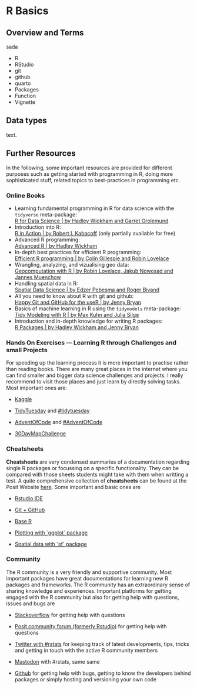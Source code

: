 # R Basics

## Overview and Terms

sada

-   R
-   RStudio
-   git
-   github
-   quarto
-   Packages
-   Function
-   Vignette

## Data types

text.

## Further Resources

In the following, some important resources are provided for different purposes such as getting started with programming in R, doing more sophisticated stuff, related topics to best-practices in programming etc.

### Online Books

-   Learning fundamental programming in R for data science with the `tidyverse` meta-package:<br>[R for Data Science \| by Hadley Wickham and Garret Grolemund](https://r4ds.had.co.nz/index.html)
-   Introduction into R:<br>[R in Action \| by Robert I. Kabacoff](https://livebook.manning.com/book/r-in-action-third-edition/r-in-action/4) (only partially available for free)
-   Advanced R programming:<br>[Advanced R \| by Hadley Wickham](https://adv-r.hadley.nz/index.html)
-   In-depth best practices for efficient R programming:<br>[Efficient R programming \| by Colin Gillespie and Robin Lovelace](https://csgillespie.github.io/efficientR/)
-   Wrangling, analyzing, and vizualising geo data:<br>[Geocomputation with R \| by Robin Lovelace, Jakub Nowosad and Jannes Muenchow](https://geocompr.robinlovelace.net/index.html)
-   Handling spatial data in R:<br>[Spatial Data Science \| by Edzer Pebesma and Roger Bivand](https://r-spatial.org/book/)
-   All you need to know about R with git and github:<br>[Happy Git and GitHub for the useR \| by Jenny Bryan](https://happygitwithr.com/index.html)
-   Basics of machine learning in R using the `tidymodels` meta-package:<br>[Tidy Modeling with R \| by Max Kuhn and Julia Silge](https://www.tmwr.org/)
-   Introduction and in-depth knowledge for writing R packages:<br>[R Packages \| by Hadley Wickham and Jenny Bryan](https://r-pkgs.org/)

### Hands On Exercises --- Learning R through Challenges and small Projects

For speeding up the learning process it is more important to practise rather than reading books. There are many great places in the internet where you can find smaller and bigger data science challenges and projects. I really recommend to visit those places and just learn by directly solving tasks. Most important ones are:

-   [Kaggle](https://www.kaggle.com/competitions)

-   [TidyTuesday](https://github.com/rfordatascience/tidytuesday) and [#tidytuesday](https://twitter.com/hashtag/TidyTuesday?src=hashtag_click)

-   [AdventOfCode](https://adventofcode.com/2022) and [#AdventOfCode](https://twitter.com/search?q=%23AdventOfCode&src=hashtag_click)

-   [30DayMapChallenge](https://30daymapchallenge.com/)

### Cheatsheets

**Cheatsheets** are very condensed summaries of a documentation regarding single R packages or focussing on a specific functionality. They can be compared with those sheets students might take with them when writting a test. A quite comprehensive collection of **cheatsheets** can be found at the Posit Website [here](https://posit.co/resources/cheatsheets/?type=posit-cheatsheets/). Some important and basic ones are

-   [Rstudio IDE](https://posit.co/wp-content/uploads/2022/10/rstudio-ide-1.pdf)

-   [Git + GitHub](https://posit.co/wp-content/uploads/2022/10/git-github.pdf)

-   [Base R](https://posit.co/wp-content/uploads/2022/10/base-r.pdf)

-   [Plotting with \`ggplot\` package](https://posit.co/wp-content/uploads/2022/10/data-visualization-1.pdf)

-   [Spatial data with \`sf\` package](https://posit.co/wp-content/uploads/2022/10/sf.pdf)

### Community

The R community is a very friendly and supportive community. Most important packages have great documentations for learning new R packages and frameworks. The R community has an extraordinary sense of sharing knowledge and experiences. Important platforms for getting engaged with the R community but also for getting help with questions, issues and bugs are

-   [Stackoverflow](https://stackoverflow.com/questions/tagged/r) for getting help with questions

-   [Posit community forum (formerly Rstudio)](https://community.rstudio.com/) for getting help with questions

-   [Twitter with #rstats](https://twitter.com/search?q=%23rstats&src=typed_query) for keeping track of latest developments, tips, tricks and getting in touch with the active R community members

-   [Mastodon](https://mastodon.social/) with #rstats, same same

-   [Github](https://github.com/) for getting help with bugs, getting to know the developers behind packages or simply hosting and versioning your own code
